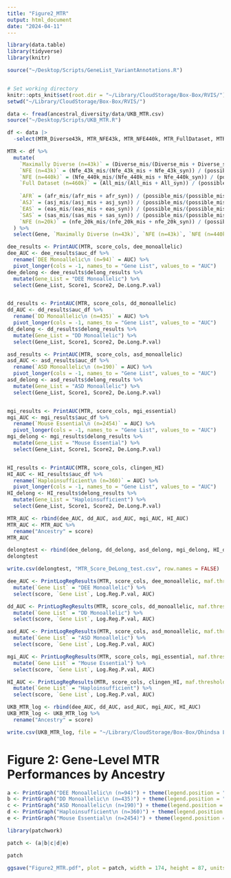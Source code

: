 ```yaml
---
title: "Figure2_MTR"
output: html_document
date: "2024-04-11"
---
```


```r
library(data.table)
library(tidyverse)
library(knitr)

source("~/Desktop/Scripts/GeneList_VariantAnnotations.R")


# Set working directory
knitr::opts_knit$set(root.dir = "~/Library/CloudStorage/Box-Box/RVIS/")
setwd("~/Library/CloudStorage/Box-Box/RVIS/")
```

```r
data <- fread(ancestral_diversity/data/UKB_MTR.csv)
source("~/Desktop/Scripts/UKB_MTR.R")
```

```r
df <- data |>
  -select(MTR_Diverse43k, MTR_NFE43k, MTR_NFE440k, MTR_FullDataset, MTR_AFR, MTR_ASJ, MTR_EAS, MTR_SAS, MTR_NFE20k)
```

```r
MTR <- df %>%
  mutate(
    `Maximally Diverse (n=43k)` = (Diverse_mis/(Diverse_mis + Diverse_syn)) / (possible_mis/(possible_mis + possible_syn)),
    `NFE (n=43k)` = (Nfe_43k_mis/(Nfe_43k_mis + Nfe_43k_syn)) / (possible_mis/(possible_mis + possible_syn)),
    `NFE (n=440k)` = (Nfe_440k_mis/(Nfe_440k_mis + Nfe_440k_syn)) / (possible_mis/(possible_mis + possible_syn)),
    `Full Dataset (n=460k)` = (All_mis/(All_mis + All_syn)) / (possible_mis/(possible_mis + possible_syn)),
    
    `AFR` = (afr_mis/(afr_mis + afr_syn)) / (possible_mis/(possible_mis + possible_syn)),
    `ASJ` = (asj_mis/(asj_mis + asj_syn)) / (possible_mis/(possible_mis + possible_syn)),
    `EAS` = (eas_mis/(eas_mis + eas_syn)) / (possible_mis/(possible_mis + possible_syn)),
    `SAS` = (sas_mis/(sas_mis + sas_syn)) / (possible_mis/(possible_mis + possible_syn)),
    `NFE (n=20k)` = (nfe_20k_mis/(nfe_20k_mis + nfe_20k_syn)) / (possible_mis/(possible_mis + possible_syn))
  ) %>% 
  select(Gene, `Maximally Diverse (n=43k)`, `NFE (n=43k)`, `NFE (n=440k)`, `Full Dataset (n=460k)`, `AFR`, `ASJ`, `EAS`, `SAS`, `NFE (n=20k)`)
```


```r
dee_results <- PrintAUC(MTR, score_cols, dee_monoallelic)
dee_AUC <- dee_results$auc_df %>% 
  rename(`DEE Monoallelic\n (n=94)` = AUC) %>% 
  pivot_longer(cols = -1, names_to = "Gene List", values_to = "AUC")
dee_delong <- dee_results$delong_results %>% 
  mutate(Gene_List = "DEE Monoallelic") %>% 
  select(Gene_List, Score1, Score2, De.Long.P.val)


dd_results <- PrintAUC(MTR, score_cols, dd_monoallelic)
dd_AUC <- dd_results$auc_df %>% 
  rename(`DD Monoallelic\n (n=435)` = AUC) %>% 
  pivot_longer(cols = -1, names_to = "Gene List", values_to = "AUC")
dd_delong <- dd_results$delong_results %>% 
  mutate(Gene_List = "DD Monoallelic") %>% 
  select(Gene_List, Score1, Score2, De.Long.P.val)

asd_results <- PrintAUC(MTR, score_cols, asd_monoallelic)
asd_AUC <- asd_results$auc_df %>% 
  rename(`ASD Monoallelic\n (n=190)` = AUC) %>% 
  pivot_longer(cols = -1, names_to = "Gene List", values_to = "AUC")
asd_delong <- asd_results$delong_results %>% 
  mutate(Gene_List = "ASD Monoallelic") %>% 
  select(Gene_List, Score1, Score2, De.Long.P.val)


mgi_results <- PrintAUC(MTR, score_cols, mgi_essential)
mgi_AUC <- mgi_results$auc_df %>% 
  rename(`Mouse Essential\n (n=2454)` = AUC) %>% 
  pivot_longer(cols = -1, names_to = "Gene List", values_to = "AUC")
mgi_delong <- mgi_results$delong_results %>% 
  mutate(Gene_List = "Mouse Essential") %>% 
  select(Gene_List, Score1, Score2, De.Long.P.val)


HI_results <- PrintAUC(MTR, score_cols, clingen_HI)
HI_AUC <- HI_results$auc_df %>% 
  rename(`Haploinsufficient\n (n=360)` = AUC) %>% 
  pivot_longer(cols = -1, names_to = "Gene List", values_to = "AUC")
HI_delong <- HI_results$delong_results %>% 
  mutate(Gene_List = "Haploinsufficient") %>% 
  select(Gene_List, Score1, Score2, De.Long.P.val)
```

```r
MTR_AUC <- rbind(dee_AUC, dd_AUC, asd_AUC, mgi_AUC, HI_AUC)
MTR_AUC <- MTR_AUC %>% 
  rename("Ancestry" = score)
MTR_AUC

delongtest <- rbind(dee_delong, dd_delong, asd_delong, mgi_delong, HI_delong)
delongtest

write.csv(delongtest, "MTR_Score_DeLong_test.csv", row.names = FALSE)
```

```r
dee_AUC <- PrintLogRegResults(MTR, score_cols, dee_monoallelic, maf.threshold = 0.0005) %>% 
  mutate(`Gene List` = "DEE Monoallelic") %>% 
  select(score, `Gene List`, Log.Reg.P.val, AUC)

dd_AUC <- PrintLogRegResults(MTR, score_cols, dd_monoallelic, maf.threshold = 0.0005) %>% 
  mutate(`Gene List` = "DD Monoallelic") %>% 
  select(score, `Gene List`, Log.Reg.P.val, AUC)

asd_AUC <- PrintLogRegResults(MTR, score_cols, asd_monoallelic, maf.threshold = 0.0005) %>% 
  mutate(`Gene List` = "ASD Monoallelic") %>% 
  select(score, `Gene List`, Log.Reg.P.val, AUC)

mgi_AUC <- PrintLogRegResults(MTR, score_cols, mgi_essential, maf.threshold = 0.0005) %>% 
  mutate(`Gene List` = "Mouse Essential") %>% 
  select(score, `Gene List`, Log.Reg.P.val, AUC)

HI_AUC <- PrintLogRegResults(MTR, score_cols, clingen_HI, maf.threshold = 0.0005) %>% 
  mutate(`Gene List` = "Haploinsufficient") %>% 
  select(score, `Gene List`, Log.Reg.P.val, AUC)
```

```r
UKB_MTR_log <- rbind(dee_AUC, dd_AUC, asd_AUC, mgi_AUC, HI_AUC)
UKB_MTR_log <- UKB_MTR_log %>% 
  rename("Ancestry" = score)
```

```r
write.csv(UKB_MTR_log, file = "~/Library/CloudStorage/Box-Box/Dhindsa Lab/RVIS/UKB_MTR_log_regression.csv")
```

# Figure 2: Gene-Level MTR Performances by Ancestry
```r
a <- PrintGraph("DEE Monoallelic\n (n=94)") + theme(legend.position = "none") 
b <- PrintGraph("DD Monoallelic\n (n=435)") + theme(legend.position = "none") + labs(y = "")
c <- PrintGraph("ASD Monoallelic\n (n=190)") + theme(legend.position = "none") + labs(y = "")
d <- PrintGraph("Haploinsufficient\n (n=360)") + theme(legend.position = "none") + labs(y = "")
e <- PrintGraph("Mouse Essential\n (n=2454)") + theme(legend.position = "none") + labs(y = "")

library(patchwork)

patch <- (a|b|c|d|e)

patch
```

```r
ggsave("Figure2_MTR.pdf", plot = patch, width = 174, height = 87, units = "mm")
```

